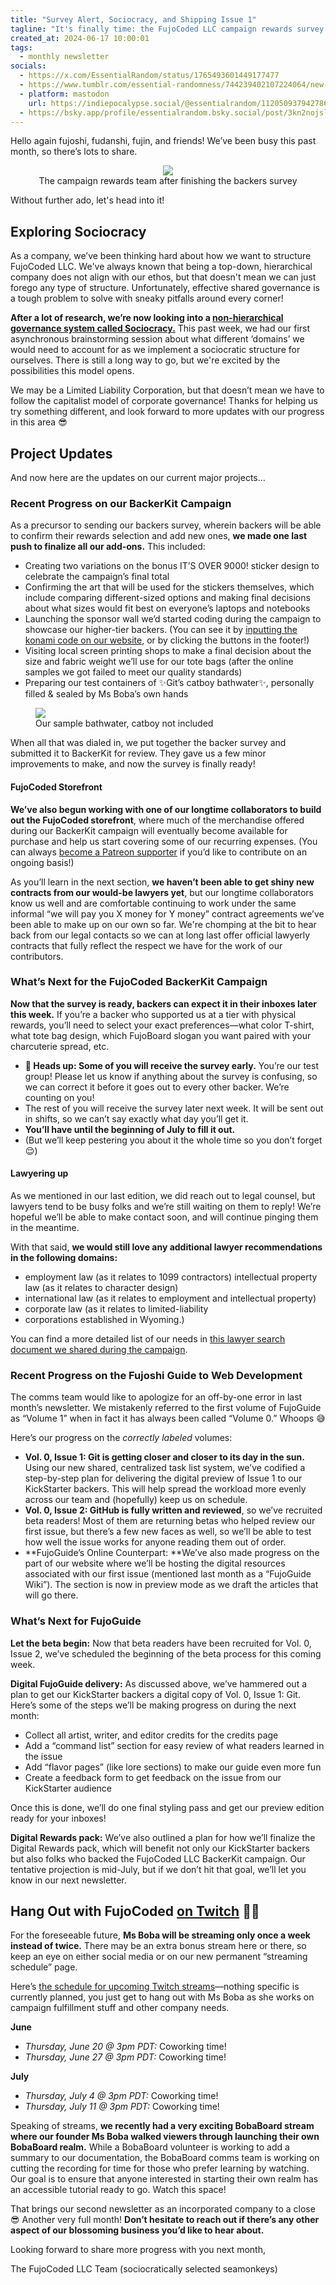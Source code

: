 ```yaml
---
title: "Survey Alert, Sociocracy, and Shipping Issue 1"
tagline: "It's finally time: the FujoCoded LLC campaign rewards survey is now out!"
created_at: 2024-06-17 10:00:01
tags:
  - monthly newsletter
socials:
  - https://x.com/EssentialRandom/status/1765493601449177477
  - https://www.tumblr.com/essential-randomness/744239402107224064/new-article-april-1st-jokes-part-1-an-internet
  - platform: mastodon
    url: https://indiepocalypse.social/@essentialrandom/112050937942786185
  - https://bsky.app/profile/essentialrandom.bsky.social/post/3kn2nojsllc2n
---
```


Hello again fujoshi, fudanshi, fujin, and friends! We’ve been busy this past
month, so there’s lots to share.

<figure style="text-align:center">
  <img src="https://assets.buttondown.email/images/6e5b7421-01d0-4146-8ac2-ec79edbe04c6.png?w=960&amp;fit=max" />
  <figcaption>
    The campaign rewards team after finishing the backers survey
  </figcaption>
</figure>

Without further ado, let's head into it!

## Exploring Sociocracy

As a company, we’ve been thinking hard about how we want to structure FujoCoded
LLC. We've always known that being a top-down, hierarchical company does not
align with our ethos, but that doesn't mean we can just forego any type of
structure. Unfortunately, effective shared governance is a tough problem to
solve with sneaky pitfalls around every corner!

**After a lot of research, we’re now looking into a [non-hierarchical governance
system called Sociocracy.](https://www.sociocracyforall.org/sociocracy/)** This
past week, we had our first asynchronous brainstorming session about what
different ‘domains’ we would need to account for as we implement a sociocratic
structure for ourselves. There is still a long way to go, but we're excited by
the possibilities this model opens.

We may be a Limited Liability Corporation, but that doesn’t mean we have to
follow the capitalist model of corporate governance! Thanks for helping us try
something different, and look forward to more updates with our progress in this
area 😎

## Project Updates

And now here are the updates on our current major projects…

### Recent Progress on our BackerKit Campaign

As a precursor to sending our backers survey, wherein backers will be able to
confirm their rewards selection and add new ones, **we made one last push to
finalize all our add-ons.** This included:

- Creating two variations on the bonus IT’S OVER 9000! sticker design to
  celebrate the campaign’s final total
- Confirming the art that will be used for the stickers themselves, which
  include comparing different-sized options and making final decisions about
  what sizes would fit best on everyone’s laptops and notebooks
- Launching the sponsor wall we’d started coding during the campaign to showcase
  our higher-tier backers. (You can see it by [inputting the konami code on our
  website](https://fujocoded.com/), or by clicking the buttons in the footer!)
- Visiting local screen printing shops to make a final decision about the size
  and fabric weight we’ll use for our tote bags (after the online samples we got
  failed to meet our quality standards)
- Preparing our test containers of ✨Git’s catboy bathwater✨, personally filled &
  sealed by Ms Boba’s own hands

<figure>
  <img src="https://assets.buttondown.email/images/e6686dfa-a80e-4f39-b38d-deb6a5557d24.png?w=960&fit=max" />
  <figcaption>Our sample bathwater, catboy not included</figcaption>
</figure>

When all that was dialed in, we put together the backer survey and submitted it
to BackerKit for review. They gave us a few minor improvements to make, and now
the survey is finally ready!

#### FujoCoded Storefront

**We’ve also begun working with one of our longtime collaborators to build out
the FujoCoded storefront**, where much of the merchandise offered during our
BackerKit campaign will eventually become available for purchase and help us
start covering some of our recurring expenses. (You can always [become a Patreon
supporter](https://www.patreon.com/essentialrandomness?utm_source=search) if
you’d like to contribute on an ongoing basis!)

As you’ll learn in the next section, **we haven’t been able to get shiny new
contracts from our would-be lawyers yet**, but our longtime collaborators know
us well and are comfortable continuing to work under the same informal “we will
pay you X money for Y money” contract agreements we’ve been able to make up on
our own so far. We're chomping at the bit to hear back from our legal contacts
so we can at long last offer official lawyerly contracts that fully reflect the
respect we have for the work of our contributors.

### What’s Next for the FujoCoded BackerKit Campaign

**Now that the survey is ready, backers can expect it in their inboxes later
this week.** If you’re a backer who supported us at a tier with physical
rewards, you’ll need to select your exact preferences—what color T-shirt, what
tote bag design, which FujoBoard slogan you want paired with your charcuterie
spread, etc.

- **👀 Heads up: Some of you will receive the survey early.** You’re our test
  group! Please let us know if anything about the survey is confusing, so we can
  correct it before it goes out to every other backer. We’re counting on you!
- The rest of you will receive the survey later next week. It will be sent out
  in shifts, so we can’t say exactly what day you’ll get it.
- **You’ll have until the beginning of July to fill it out.**
- (But we’ll keep pestering you about it the whole time so you don’t forget 😌)

#### Lawyering up

As we mentioned in our last edition, we did reach out to legal counsel, but
lawyers tend to be busy folks and we’re still waiting on them to reply! We’re
hopeful we’ll be able to make contact soon, and will continue pinging them in
the meantime.

With that said, **we would still love any additional lawyer recommendations in
the following domains:**

- employment law (as it relates to 1099 contractors) intellectual property law
  (as it relates to character design)
- international law (as it relates to employment and intellectual property)
- corporate law (as it relates to limited-liability
- corporations established in Wyoming.)

You can find a more detailed list of our needs in [this lawyer search document
we shared during the
campaign](https://docs.google.com/document/u/0/d/17ucE37YOlZqbCDObHcSFkndJI3roYCrIW07xefJlFB0/mobilebasic).

### Recent Progress on the Fujoshi Guide to Web Development

The comms team would like to apologize for an off-by-one error in last month’s
newsletter. We mistakenly referred to the first volume of FujoGuide as “Volume
1” when in fact it has always been called “Volume 0.” Whoops 😅

Here’s our progress on the _correctly labeled_ volumes:

- **Vol. 0, Issue 1: Git is getting closer and closer to its day in the sun.**
  Using our new shared, centralized task list system, we’ve codified a
  step-by-step plan for delivering the digital preview of Issue 1 to our
  KickStarter backers. This will help spread the workload more evenly across our
  team and (hopefully) keep us on schedule.
- **Vol. 0, Issue 2: GitHub is fully written and reviewed**, so we’ve recruited
  beta readers! Most of them are returning betas who helped review our first
  issue, but there’s a few new faces as well, so we’ll be able to test how well
  the issue works for anyone reading them out of order.
- **FujoGuide’s Online Counterpart: **We’ve also made progress on the part of
  our website where we’ll be hosting the digital resources associated with our
  first issue (mentioned last month as a “FujoGuide Wiki”). The section is now
  in preview mode as we draft the articles that will go there.

### What’s Next for FujoGuide

**Let the beta begin:** Now that beta readers have been recruited for Vol. 0,
Issue 2, we’ve scheduled the beginning of the beta process for this coming week.

**Digital FujoGuide delivery:** As discussed above, we’ve hammered out a plan to
get our KickStarter backers a digital copy of Vol. 0, Issue 1: Git. Here’s some
of the steps we’ll be making progress on during the next month:

- Collect all artist, writer, and editor credits for the credits page
- Add a “command list” section for easy review of what readers learned in the
  issue
- Add “flavor pages” (like lore sections) to make our guide even more fun
- Create a feedback form to get feedback on the issue from our KickStarter
  audience

Once this is done, we’ll do one final styling pass and get our preview edition
ready for your inboxes!

**Digital Rewards pack:** We’ve also outlined a plan for how we’ll finalize the
Digital Rewards pack, which will benefit not only our KickStarter backers but
also folks who backed the FujoCoded LLC BackerKit campaign. Our tentative
projection is mid-July, but if we don’t hit that goal, we’ll let you know in our
next newsletter.

## Hang Out with FujoCoded [on Twitch](https://www.twitch.tv/videos/2165402781) 💬✨

For the foreseeable future, **Ms Boba will be streaming only once a week instead
of twice.** There may be an extra bonus stream here or there, so keep an eye on
either social media or on our new permanent “streaming schedule” page.

Here’s [the schedule for upcoming Twitch
streams](https://www.essentialrandomness.com/streams)—nothing specific is
currently planned, you just get to hang out with Ms Boba as she works on
campaign fulfillment stuff and other company needs.

**June**

- _Thursday, June 20 @ 3pm PDT:_ Coworking time!
- _Thursday, June 27 @ 3pm PDT:_ Coworking time!

**July**

- _Thursday, July 4 @ 3pm PDT:_ Coworking time!
- _Thursday, July 11 @ 3pm PDT:_ Coworking time!

Speaking of streams, **we recently had a very exciting BobaBoard stream where
our founder Ms Boba walked viewers through launching their own BobaBoard
realm.** While a BobaBoard volunteer is working to add a summary to our
documentation, the BobaBoard comms team is working on cutting the recording for
time for those who prefer learning by watching. Our goal is to ensure that
anyone interested in starting their own realm has an accessible tutorial ready
to go. Watch this space!

That brings our second newsletter as an incorporated company to a close 😎
Another very full month! **Don’t hesitate to reach out if there’s any other
aspect of our blossoming business you’d like to hear about.**

Looking forward to share more progress with you next month,

The FujoCoded LLC Team (sociocratically selected seamonkeys)

